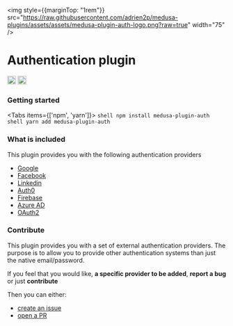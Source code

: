 <img style={{marginTop: "1rem"}} src="https://raw.githubusercontent.com/adrien2p/medusa-plugins/assets/assets/medusa-plugin-auth-logo.png?raw=true" width="75" />

# Authentication plugin

<div style={{display: "flex"}}>
    <a style={{display: "inline"}} href="https://www.npmjs.com/package/medusa-plugin-auth"><img alt="NPM Version" src="https://img.shields.io/npm/v/medusa-plugin-auth.svg" height="20"/></a>
    <a style={{display: "inline", marginLeft: "0.5rem"}} href="https://github.com/adrien2p/medusa-plugins/tree/main/packages/medusa-plugin-auth"><img alt="NPM Version" src="https://img.shields.io/badge/github-%23121011.svg?style=Flat-square&logo=github&logoColor=white" height="20"/></a>
</div>

### Getting started


<Tabs items={['npm', 'yarn']}>
  <Tab>
    ```shell
    npm install medusa-plugin-auth
    ```
  </Tab>
  <Tab>
    ```shell
    yarn add medusa-plugin-auth
    ```
  </Tab>
</Tabs>

### What is included

This plugin provides you with the following authentication providers
- [Google](/authentication/google)
- [Facebook](/authentication/facebook)
- [Linkedin](/authentication/linkedin)
- [Auth0](/authentication/auth0)
- [Firebase](/authentication/firebase)
- [Azure AD](/authentication/azureoidc)
- [OAuth2](/authentication/oauth2)

### Contribute

This plugin provides you with a set of external authentication providers. The purpose is to allow you to provide
other authentication systems than just the native email/password.

If you feel that you would like, **a specific provider to be added**, **report a bug** or just **contribute**

Then you can either:
- [create an issue](https://github.com/adrien2p/medusa-plugins/issues)
- [open a PR](https://github.com/adrien2p/medusa-plugins/pulls)